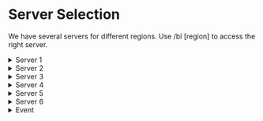 # Server Selection

We have several servers for different regions. Use /bl [region] to access the right server.


<details>
  <summary>Server 1</summary>
  <div>
    <div>
Brandenburg [BB], Niedersachsen [NI]

**Region Manager:** @ma96 [Berlin, BE]
</div>
  </div>
</details>


<details>
  <summary>Server 2</summary>
  <div>
    <div>
Bayern [BY], Bremen [HB], Hessen [HE], Sachsen-Anhalt [ST]

**Region Manager:** @JoeFoxLP [München, BY]
</div>
  </div>
</details>

<details>
  <summary>Server 3</summary>
  <div>
    <div>
Baden-Würtemberg [BW], Nordrhein-Westfalen [NW]

**Region Manager:** @Mr_Bambus [Sehestedt, SH]
</div>
  </div>
</details>

<details>
  <summary>Server 4</summary>
  <div>
    <div>
Rheinland-Pfalz [RP], Hamburg [HH], Schleswig-Holstein [SH], Mecklenburg-Vorpommern [MV], Saarland [SL], Thüringen [TH]

**Region Manager:** @PXLinus [Fraport, HE] + @LambdaLP [Lübeck, SH]
</div>
  </div>
</details>

<details>
  <summary>Server 5</summary>
  <div>
    <div>
Sachsen [SN]

**Region Manager:** @LambdaLP [Lübeck, SH]
</div>
  </div>
</details>

<details>
  <summary>Server 6</summary>
  <div>
    <div>
Berlin [BE]

**Region Manager:** @ma96 [Berlin, BE]
</div>
  </div>
</details>

<details>
  <summary>Event</summary>
  <div>
    <div>
Eventserver, only online during Events

</div>
  </div>
</details>

